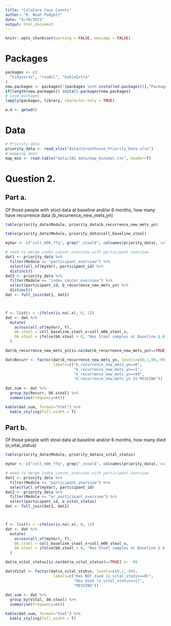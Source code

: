 ```yaml
---
title: "ColoCare Case Counts"
author: "R. Noah Padgett"
date: "6/30/2021"
output: html_document
---
```


```r
knitr::opts_chunk$set(warning = FALSE, message = FALSE) 
```


# Packages

```r

packages <- c(
  "tidyverse", "readxl", "kableExtra"
)
new.packages <- packages[!(packages %in% installed.packages()[,"Package"])]
if(length(new.packages)) install.packages(new.packages)
# Load packages
lapply(packages, library, character.only = TRUE)

w.d <- getwd()

```

# Data

```r
# Priority data
priority_data <- read_xlsx("data/LGreathouse_Priority_Data.xlsx") 
# mapping data
map_min <- read.table("data/16S data/map_minimal.txt", header=T)
```

# Question 2.

## Part a. 

Of those people with stool data at baseline and/or 6 months, how many have recurrence data (b_recurrence_new_mets_yn)

```r

table(priority_data$Module, priority_data$b_recurrence_new_mets_yn)

table(priority_data$Module, priority_data$coll_baseline_stool)

```


```r
myVar <- c("coll_m06_ffq", grep("_stool$", colnames(priority_data), value = T))

# need to merge index_cancer_overview with participant overview
dat1 <- priority_data %>%
  filter(Module == "participant_overview") %>%
  select(all_of(myVar), participant_id) %>%
  distinct()
dat2 <- priority_data %>%
  filter(Module == "index_cancer_overview") %>%
  select(participant_id, b_recurrence_new_mets_yn) %>%
  distinct()
dat <- full_join(dat1, dat2) 



f <- list(x = ~ifelse(is.na(.x), 0, 1))
dat <- dat %>%
  mutate(
    across(all_of(myVar), f),
    b6.stool = coll_baseline_stool_x+coll_m06_stool_x,
    b6.stool = ifelse(b6.stool > 0, "Has Stool samples at Baseline & 6.Months", "Does NOT have Stool samples at Baseline & 6.Months"),
  )

dat$b_recurrence_new_mets_yn[is.na(dat$b_recurrence_new_mets_yn)==TRUE] <- -99

dat$Recurr <- factor(dat$b_recurrence_new_mets_yn, levels=c(0,1,99,-99),
                     labels=c("b_recurrence_new_mets_yn==0",
                              "b_recurrence_new_mets_yn==1",
                              "b_recurrence_new_mets_yn==99",
                              "b_recurrence_new_mets_yn IS MISSING"))
  
dat.sum <- dat %>%
  group_by(Recurr, b6.stool) %>%
  summarise(Frequency=n())

kable(dat.sum, format="html") %>%
  kable_styling(full_width = T)

```


## Part b.

Of those people with stool data at baseline and/or 6 months, how many died (o_vital_status)

```r

table(priority_data$Module, priority_data$o_vital_status)

```


```r
myVar <- c("coll_m06_ffq", grep("_stool$", colnames(priority_data), value = T))

# need to merge index_cancer_overview with participant overview
dat1 <- priority_data %>%
  filter(Module == "participant_overview") %>%
  select(all_of(myVar), participant_id)
dat2 <- priority_data %>%
  filter(Module == "mr_participant_overview") %>%
  select(participant_id, o_vital_status)
dat <- full_join(dat1, dat2)



f <- list(x = ~ifelse(is.na(.x), 0, 1))
dat <- dat %>%
  mutate(
    across(all_of(myVar), f),
    b6.stool = coll_baseline_stool_x+coll_m06_stool_x,
    b6.stool = ifelse(b6.stool > 0, "Has Stool samples at Baseline & 6.Months", "Does NOT have Stool samples at Baseline & 6.Months"),
  )

dat$o_vital_status[is.na(dat$o_vital_status)==TRUE] <- -99

dat$Vital <- factor(dat$o_vital_status, levels=c(0,1,-99),
                     labels=c("Has NOT died (o_vital_status==0)",
                              "Has died (o_vital_status==1)",
                              "MISSING"))
  
dat.sum <- dat %>%
  group_by(Vital, b6.stool) %>%
  summarise(Frequency=n())

kable(dat.sum, format="html") %>%
  kable_styling(full_width = T)

```
